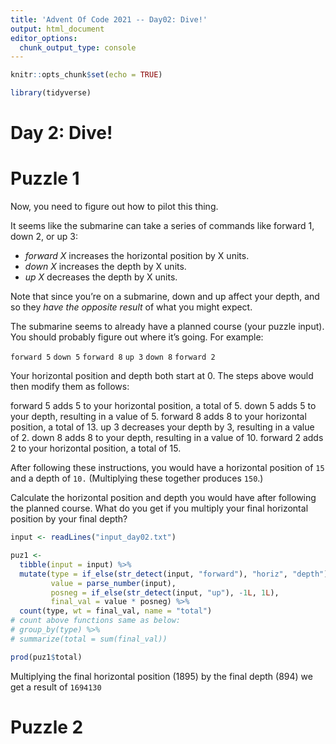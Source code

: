 ```yaml
---
title: 'Advent Of Code 2021 -- Day02: Dive!'
output: html_document
editor_options: 
  chunk_output_type: console
---
```


```r
knitr::opts_chunk$set(echo = TRUE)

library(tidyverse)
```

# Day 2: Dive!

# Puzzle 1

Now, you need to figure out how to pilot this thing.

It seems like the submarine can take a series of commands like forward 1, down 2, or up 3:

- *forward X* increases the horizontal position by X units.
- *down X* increases the depth by X units.
- *up X* decreases the depth by X units.

Note that since you're on a submarine, down and up affect your depth, and so they *have the opposite result* of what you might expect.

The submarine seems to already have a planned course (your puzzle input). You should probably figure out where it's going. For example:

`forward 5`
`down 5`
`forward 8`
`up 3`
`down 8`
`forward 2`

Your horizontal position and depth both start at 0. The steps above would then modify them as follows:

forward 5 adds 5 to your horizontal position, a total of 5.
down 5 adds 5 to your depth, resulting in a value of 5.
forward 8 adds 8 to your horizontal position, a total of 13.
up 3 decreases your depth by 3, resulting in a value of 2.
down 8 adds 8 to your depth, resulting in a value of 10.
forward 2 adds 2 to your horizontal position, a total of 15.

After following these instructions, you would have a horizontal position of `15` and a depth of `10.` (Multiplying these together produces `150`.)

Calculate the horizontal position and depth you would have after following the planned course. What do you get if you multiply your final horizontal position by your final depth?


```r
input <- readLines("input_day02.txt")
```


```r
puz1 <- 
  tibble(input = input) %>% 
  mutate(type = if_else(str_detect(input, "forward"), "horiz", "depth"), 
         value = parse_number(input), 
         posneg = if_else(str_detect(input, "up"), -1L, 1L), 
         final_val = value * posneg) %>% 
  count(type, wt = final_val, name = "total")
# count above functions same as below:
# group_by(type) %>% 
# summarize(total = sum(final_val))

prod(puz1$total)
```

Multiplying the final horizontal position (1895) by the final depth (894) we get a result of `1694130`



# Puzzle 2


```r

```



